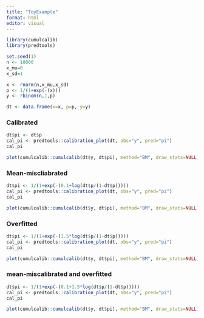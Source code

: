 ```yaml
---
title: "ToyExample"
format: html
editor: visual
---
```


```r
library(cumulcalib)
library(predtools)
```

```r
set.seed(1)
n <- 10000
x_mu=0
x_sd=1

x <- rnorm(n,x_mu,x_sd)
p <- 1/(1+exp(-(x)))
y <- rbinom(n,1,p)

dt <- data.frame(x=x, p=p, y=y)

```

### Calibrated

```r
dt$pi <- dt$p
cal_pi <- predtools::calibration_plot(dt, obs="y", pred="pi")
cal_pi

plot(cumulcalib::cumulcalib(dt$y, dt$pi), method="BM", draw_stats=NULL)
```

### Mean-miscliabrated

```r
dt$pi <- 1/(1+exp(-(0.1+log(dt$p/(1-dt$p)))))
cal_pi <- predtools::calibration_plot(dt, obs="y", pred="pi")
cal_pi

plot(cumulcalib::cumulcalib(dt$y, dt$pi), method="BM", draw_stats=NULL)
```

### Overfitted

```r
dt$pi <- 1/(1+exp(-(1.5*log(dt$p/(1-dt$p)))))
cal_pi <- predtools::calibration_plot(dt, obs="y", pred="pi")
cal_pi

plot(cumulcalib::cumulcalib(dt$y, dt$pi), method="BM", draw_stats=NULL) 
```

### mean-miscalibrated and overfitted

```r
dt$pi <- 1/(1+exp(-(0.1+1.5*log(dt$p/(1-dt$p)))))
cal_pi <- predtools::calibration_plot(dt, obs="y", pred="pi")
cal_pi

plot(cumulcalib::cumulcalib(dt$y, dt$pi), method="BM", draw_stats=NULL) 
```
